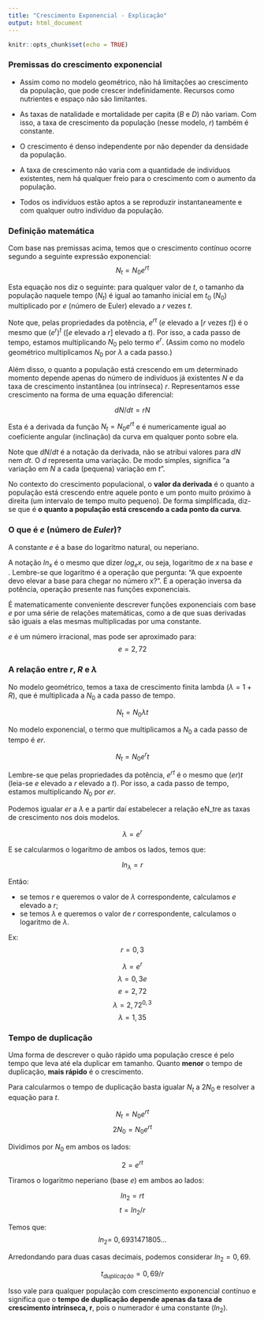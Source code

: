 ---
title: "Crescimento Exponencial - Explicação"
output: html_document
---

```{r setup, include=FALSE}
knitr::opts_chunk$set(echo = TRUE)
```

### Premissas do crescimento exponencial

-   Assim como no modelo geométrico, não há limitações ao crescimento da população, que pode crescer indefinidamente. Recursos como nutrientes e espaço não são limitantes.

-   As taxas de natalidade e mortalidade per capita ($B$ e $D$) não variam. Com isso, a taxa de crescimento da população (nesse modelo, $r$) também é constante.

-   O crescimento é denso independente por não depender da densidade da população.

-   A taxa de crescimento não varia com a quantidade de indivíduos existentes, nem há qualquer freio para o crescimento com o aumento da população.

-   Todos os indivíduos estão aptos a se reproduzir instantaneamente e com qualquer outro indivíduo da população.

### Definição matemática

Com base nas premissas acima, temos que o crescimento contínuo ocorre segundo a seguinte expressão exponencial: 
$$N_t = N_0e^{rt}$$

Esta equação nos diz o seguinte: para qualquer valor de $t$, o tamanho da população naquele tempo ($N_t$) é igual ao tamanho inicial em $t_{0}$ ($N_{0}$) multiplicado por $e$ (número de Euler) elevado a $r$ vezes $t$. 

Note que, pelas propriedades da potência, $e^{rt}$ (*e* elevado a [*r* vezes *t*]) é o mesmo que $(e^{r})^t$ ([$e$ elevado a $r$] elevado a $t$). Por isso, a cada passo de tempo, estamos multiplicando $N_0$ pelo termo $e^{r}$. (Assim como no modelo geométrico multiplicamos $N_{0}$ por $λ$ a cada passo.) 

Além disso, o quanto a população está crescendo em um determinado momento depende apenas do número de indivíduos já existentes $N$ e da taxa de crescimento instantânea (ou intrínseca) $r$. Representamos esse crescimento na forma de uma equação diferencial: 

$$dN/dt = rN$$

Esta é a derivada da função $N_t = N_0e^{rt}$ e é numericamente igual ao coeficiente angular (inclinação) da curva em qualquer ponto sobre ela. 

Note que $dN/dt$ é a notação da derivada, não se atribui valores para $dN$ nem $dt$. O $d$ representa uma variação. De modo simples, significa “a variação em $N$ a cada (pequena) variação em $t$”.

No contexto do crescimento populacional, o **valor da derivada** é o quanto a população está crescendo entre aquele ponto e um ponto muito próximo à direita (um intervalo de tempo muito pequeno). De forma simplificada, diz-se que é **o quanto a população está crescendo a cada ponto da curva**.


### O que é $e$ (número de *Euler*)?
	
A constante $e$ é a base do logaritmo natural, ou neperiano. 

A notação $ln_x$ é o mesmo que dizer $log_{e}x$, ou seja, logaritmo de $x$ na base $e$
.
Lembre-se que logaritmo é a operação que pergunta: “A que expoente devo elevar a base para chegar no número x?”. É a operação inversa da potência, operação presente nas funções exponenciais.

É matematicamente conveniente descrever funções exponenciais com base $e$ por uma série de relações matemáticas, como a de que suas derivadas são iguais a elas mesmas multiplicadas por uma constante.

$e$ é um número irracional, mas pode ser aproximado para:
$$e = 2,72$$

### A relação entre $r$, $R$ e $λ$

No modelo geométrico, temos a taxa de crescimento finita lambda ($λ = 1+R$), que é multiplicada a $N_0$ a cada passo de tempo.

$$N_t = N_0 λt$$

No modelo exponencial, o termo que multiplicamos a $N_0$ a cada passo de tempo é $er$.

$$N_t = N_0e^rt$$

Lembre-se que pelas propriedades da potência, $e^{rt}$ é o mesmo que $(er)t$  (leia-se $e$ elevado a $r$ elevado a $t$). Por isso, a cada passo de tempo, estamos multiplicando $N_0$ por $er$.

Podemos igualar $er$ a $λ$ e a partir daí estabelecer a relação eN_tre as taxas de crescimento nos dois modelos.

$$λ =e^r$$

E se calcularmos o logaritmo de ambos os lados, temos que:

$$ln_ λ = r$$

Então:

- se temos $r$ e queremos o valor de $λ$ correspondente, calculamos $e$ elevado a $r$;
- se temos $λ$ e queremos o valor de $r$ correspondente, calculamos o logaritmo de $λ$.
		
Ex:
$$r = 0,3$$

$$λ =e^r$$
$$λ = 0,3e$$
$$e = 2,72$$
$$λ = 2,72^{0,3}$$
$$λ = 1,35$$


### Tempo de duplicação

Uma forma de descrever o quão rápido uma população cresce é pelo tempo que leva até ela duplicar em tamanho. Quanto **menor** o tempo de duplicação, **mais rápido** é o crescimento.

Para calcularmos o tempo de duplicação basta igualar $N_t$ a $2N_0$ e resolver a equação para $t$.

$$N_t = N_0e^{rt}$$
$$2N_0 = N_0  e^{rt}$$

Dividimos por $N_0$ em ambos os lados:

$$2 = e^{rt}$$

Tiramos o logaritmo neperiano (base $e$) em ambos ao lados:

$$ln_2 = r  t$$
$$t = ln_2 / r$$

Temos que:
$$ln_2 =~ 0,6931471805...$$

Arredondando para duas casas decimais, podemos considerar $ln_2 = 0,69$.

$$t_{duplicação} = 0,69/r$$

Isso vale para qualquer população com crescimento exponencial contínuo e significa que o **tempo de duplicação depende apenas da taxa de crescimento intrínseca, r**, pois o numerador é uma constante ($ln_2$).